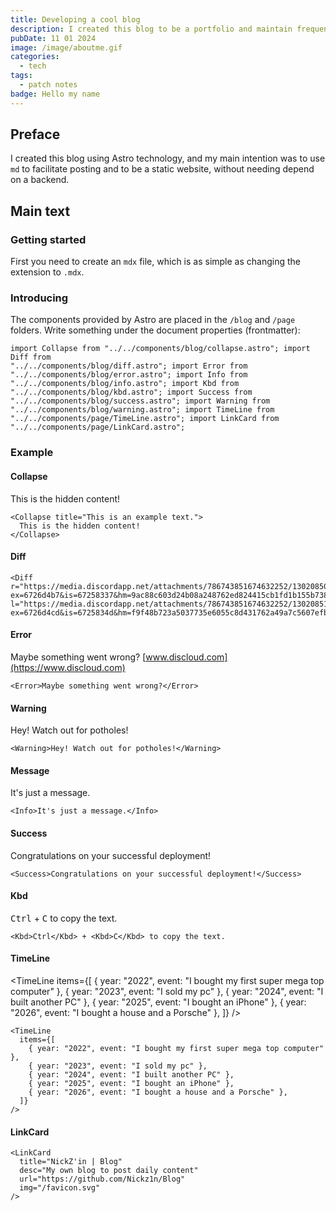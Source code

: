 ```yaml
---
title: Developing a cool blog
description: I created this blog to be a portfolio and maintain frequent project activity.
pubDate: 11 01 2024
image: /image/aboutme.gif
categories:
  - tech
tags:
  - patch notes
badge: Hello my name
---
```



## Preface

I created this blog using Astro technology, and my main intention was to use `md` to facilitate posting and to be a static website, without needing depend on a backend.

## Main text

### Getting started

First you need to create an `mdx` file, which is as simple as changing the extension to `.mdx`.

### Introducing

The components provided by Astro are placed in the `/blog` and `/page` folders. Write something under the document properties (frontmatter):

```astro
import Collapse from "../../components/blog/collapse.astro"; import Diff from
"../../components/blog/diff.astro"; import Error from
"../../components/blog/error.astro"; import Info from
"../../components/blog/info.astro"; import Kbd from
"../../components/blog/kbd.astro"; import Success from
"../../components/blog/success.astro"; import Warning from
"../../components/blog/warning.astro"; import TimeLine from
"../../components/page/TimeLine.astro"; import LinkCard from
"../../components/page/LinkCard.astro";
```

### Example

#### Collapse

<Collapse title="This is an example text.">
  This is the hidden content!
</Collapse>

```astro
<Collapse title="This is an example text.">
  This is the hidden content!
</Collapse>
```

#### Diff

<Diff r="https://media.discordapp.net/attachments/786743851674632252/1302085064837824523/image.png?ex=6726d4b7&is=67258337&hm=9ac88c603d24b08a248762ed824415cb1fd1b155b738a032104ae19109ebdb76" l="https://media.discordapp.net/attachments/786743851674632252/1302085157431545886/image.png?ex=6726d4cd&is=6725834d&hm=f9f48b723a5037735e6055c8d431762a49a7c5607efbffef22aa371f431c2bcd"></Diff>

```astro
<Diff r="https://media.discordapp.net/attachments/786743851674632252/1302085064837824523/image.png?ex=6726d4b7&is=67258337&hm=9ac88c603d24b08a248762ed824415cb1fd1b155b738a032104ae19109ebdb76" l="https://media.discordapp.net/attachments/786743851674632252/1302085157431545886/image.png?ex=6726d4cd&is=6725834d&hm=f9f48b723a5037735e6055c8d431762a49a7c5607efbffef22aa371f431c2bcd"/>
```

#### Error

<Error>Maybe something went wrong? [www.discloud.com](https://www.discloud.com)</Error>

```astro
<Error>Maybe something went wrong?</Error>
```

#### Warning

<Warning>Hey! Watch out for potholes!</Warning>

```astro
<Warning>Hey! Watch out for potholes!</Warning>
```

#### Message

<Info>It's just a message.</Info>

```astro
<Info>It's just a message.</Info>
```

#### Success

<Success>Congratulations on your successful deployment!</Success>

```astro
<Success>Congratulations on your successful deployment!</Success>
```

#### Kbd

<Kbd>Ctrl</Kbd> + <Kbd>C</Kbd> to copy the text.

```astro
<Kbd>Ctrl</Kbd> + <Kbd>C</Kbd> to copy the text.
```

#### TimeLine

<TimeLine
  items={[
    { year: "2022", event: "I bought my first super mega top computer" },
    { year: "2023", event: "I sold my pc" },
    { year: "2024", event: "I built another PC" },
    { year: "2025", event: "I bought an iPhone" },
    { year: "2026", event: "I bought a house and a Porsche" },
  ]}
/>

```astro
<TimeLine
  items={[
    { year: "2022", event: "I bought my first super mega top computer" },
    { year: "2023", event: "I sold my pc" },
    { year: "2024", event: "I built another PC" },
    { year: "2025", event: "I bought an iPhone" },
    { year: "2026", event: "I bought a house and a Porsche" },
  ]}
/>
```

#### LinkCard

<LinkCard
  title="NickZ'in | Blog"
  desc="My own blog to post daily content"
  url="https://github.com/Nickz1n/Blog"
  img="/favicon.svg"
/>

```astro
<LinkCard
  title="NickZ'in | Blog"
  desc="My own blog to post daily content"
  url="https://github.com/Nickz1n/Blog"
  img="/favicon.svg"
/>
```

